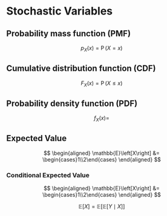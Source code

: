 # Stochastic Variables


## Probability mass function (PMF) {#sec-PMF}

$$
p_X(x) = \operatorname{P}\left(X = x\right)
$$

## Cumulative distribution function (CDF) {#sec-CDF}

$$
F_X(x) = \operatorname{P}\left(X \leq x\right)
$$

## Probability density function (PDF) {#sec-PDF}

$$
f_X(x) = 
$$

## Expected Value {#sec-Expected_Value}

$$
\begin{aligned}
    \mathbb{E}\left[X\right] &= \begin{cases}1\\2\end{cases}
\end{aligned}
$$

### Conditional Expected Value
$$
\begin{aligned}
    \mathbb{E}\left[X\right] &= \begin{cases}1\\2\end{cases}
\end{aligned}
$$

$$
\mathbb{E}\left[X\right] = \mathbb{E}\left[\mathbb{E}\left[Y\mid X\right]\right]
$$